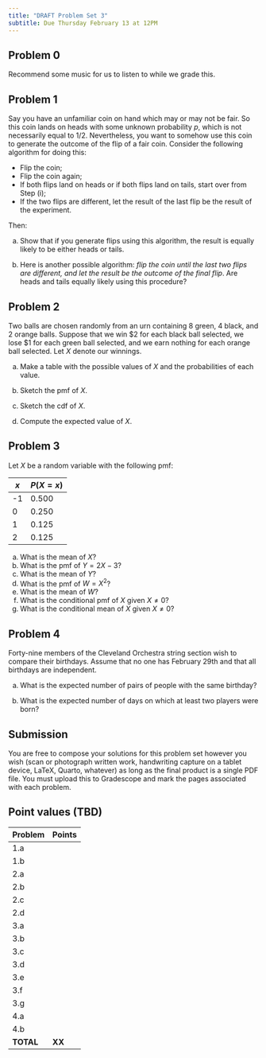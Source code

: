 ```yaml
---
title: "DRAFT Problem Set 3"
subtitle: Due Thursday February 13 at 12PM
---
```


## Problem 0

Recommend some music for us to listen to while we grade this.

## Problem 1

Say you have an unfamiliar coin on hand which may or may not be fair. So this coin lands on heads with some unknown probability $p$, which is not necessarily equal to 1/2. Nevertheless, you want to somehow use this coin to generate the outcome of the flip of a fair coin. Consider the following algorithm for doing this:

-   Flip the coin;
-   Flip the coin again;
-   If both flips land on heads or if both flips land on tails, start over from Step (i);
-   If the two flips are different, let the result of the last flip be the result of the experiment.

Then:

a.  Show that if you generate flips using this algorithm, the result is equally likely to be either heads or tails.

b.  Here is another possible algorithm: *flip the coin until the last two flips are different, and let the result be the outcome of the final flip*. Are heads and tails equally likely using this procedure?

## Problem 2

Two balls are chosen randomly from an urn containing 8 green, 4 black, and 2 orange balls. Suppose that we win \$2 for each black ball selected, we lose \$1 for each green ball selected, and we earn nothing for each orange ball selected. Let $X$ denote our winnings.

a.  Make a table with the possible values of $X$ and the probabilities of each value.

b.  Sketch the pmf of $X$.

c. Sketch the cdf of $X$.

d.  Compute the expected value of $X$.

## Problem 3

Let $X$ be a random variable with the following pmf:

| $x$   | $P(X=x)$ |
|-----|--------|
|  -1   |   0.500     |
|  0   |    0.250    |
|  1   |   0.125     |
|  2   |   0.125     |

a. What is the mean of $X$?
b. What is the pmf of $Y = 2X-3$? 
c. What is the mean of $Y$?
d. What is the pmf of $W = X^2$? 
e. What is the mean of $W$?
f. What is the conditional pmf of $X$ given $X \neq 0$? 
g. What is the conditional mean of $X$ given $X \neq 0$?


## Problem 4

Forty-nine members of the Cleveland Orchestra string section wish to compare their birthdays. Assume that no one has February 29th and that all birthdays are independent.

a.  What is the expected number of pairs of people with the same birthday?

b.  What is the expected number of days on which at least two players were born?

## Submission

You are free to compose your solutions for this problem set however you wish (scan or photograph written work, handwriting capture on a tablet device, LaTeX, Quarto, whatever) as long as the final product is a single PDF file. You must upload this to Gradescope and mark the pages associated with each problem.

## Point values (TBD)

| Problem   | Points |
|-----------|--------|
| 1.a |  |
| 1.b |  |
| 2.a |  |
| 2.b |  |
| 2.c |  |
| 2.d |  |
| 3.a |  |
| 3.b |  |
| 3.c |  |
| 3.d |  |
| 3.e |  |
| 3.f |  |
| 3.g |  |
| 4.a |  |
| 4.b |  |
| **TOTAL** | **XX** |
